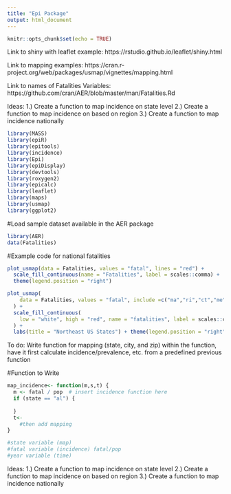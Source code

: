 ```yaml
---
title: "Epi Package"
output: html_document
---
```


```r
knitr::opts_chunk$set(echo = TRUE)
```

Link to shiny with leaflet example:
https://rstudio.github.io/leaflet/shiny.html 

Link to mapping examples: 
https://cran.r-project.org/web/packages/usmap/vignettes/mapping.html

Link to names of Fatalities Variables:
https://github.com/cran/AER/blob/master/man/Fatalities.Rd 

Ideas:
1.) Create a function to map incidence on state level
2.) Create a function to map incidence on based on region
3.) Create a function to map incidence nationally


```r
library(MASS)
library(epiR)
library(epitools)
library(incidence)
library(Epi)
library(epiDisplay)
library(devtools)
library(roxygen2)
library(epicalc)
library(leaflet)
library(maps)
library(usmap)
library(ggplot2)
```

#Load sample dataset available in the AER package
```r
library(AER)
data(Fatalities)
```


#Example code for national fatalities
```r
plot_usmap(data = Fatalities, values = "fatal", lines = "red") + 
  scale_fill_continuous(name = "Fatalities", label = scales::comma) + 
  theme(legend.position = "right")
```

```r
plot_usmap(
    data = Fatalities, values = "fatal", include =c("ma","ri","ct","me","vt","nh","ny","nj","pa"), lines = "red"
  ) + 
  scale_fill_continuous(
    low = "white", high = "red", name = "fatalities", label = scales::comma
  ) + 
  labs(title = "Northeast US States") + theme(legend.position = "right")
```

To do: 
Write function for mapping (state, city, and zip)
within the function, have it first calculate incidence/prevalence, etc. from a predefined previous function

#Function to Write
```r
map_incidence<- function(m,s,t) {
  m <- fatal / pop  # insert incidence function here
  if (state == "al") {
    
  }
  t<-
    #then add mapping
}

#state variable (map)
#fatal variable (incidence) fatal/pop
#year variable (time)
```




Ideas:
1.) Create a function to map incidence on state level
2.) Create a function to map incidence on based on region
3.) Create a function to map incidence nationally

